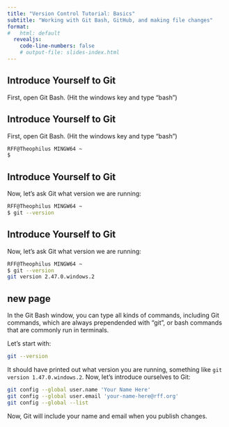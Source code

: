 ```yaml
---
title: "Version Control Tutorial: Basics"
subtitle: "Working with Git Bash, GitHub, and making file changes"
format:
#   html: default
  revealjs:
    code-line-numbers: false
    # output-file: slides-index.html
---
```

## Introduce Yourself to Git

First, open Git Bash.  (Hit the windows key and type "bash")


## Introduce Yourself to Git {auto-animate="true"}

First, open Git Bash.  (Hit the windows key and type "bash")

```bash
RFF@Theophilus MINGW64 ~
$ 
```

## Introduce Yourself to Git {auto-animate=true}

Now, let's ask Git what version we are running:

```bash
RFF@Theophilus MINGW64 ~
$ git --version
```

## Introduce Yourself to Git {auto-animate=true}

Now, let's ask Git what version we are running:

```bash
RFF@Theophilus MINGW64 ~
$ git --version
git version 2.47.0.windows.2
```

## new page

In the Git Bash window, you can type all kinds of commands, including Git commands, which are always prependended with "git", or bash commands that are commonly run in terminals.

Let's start with:

```bash
git --version
```

It should have printed out what version you are running, something like `git version 1.47.0.windows.2`.  Now, let's introduce ourselves to Git:

```bash
git config --global user.name 'Your Name Here'
git config --global user.email 'your-name-here@rff.org'
git config --global --list
```

Now, Git will include your name and email when you publish changes.